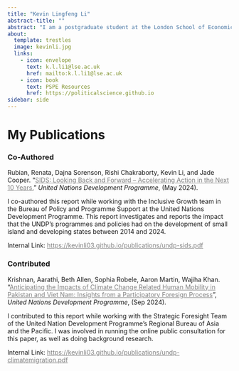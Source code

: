 ```yaml
---
title: "Kevin Lingfeng Li"
abstract-title: ""
abstract: "I am a postgraduate student at the London School of Economics, interested in applied econometrics, political economy, and development economics. I am an intern at the United Nations Development Programme."
about:
  template: trestles
  image: kevinli.jpg
  links:
    - icon: envelope
      text: k.l.li1@lse.ac.uk
      href: mailto:k.l.li1@lse.ac.uk
    - icon: book
      text: PSPE Resources
      href: https://politicalscience.github.io
sidebar: side
---
```


# My Publications

### Co-Authored

Rubian, Renata, Dajna Sorenson, Rishi Chakraborty, Kevin Li, and Jade Cooper. “[SIDS: Looking Back and Forward – Accelerating Action in the Next 10 Years.](https://www.undp.org/publications/sids-looking-back-and-forward){style="color: gray;"}” *United Nations Development Programme*, (May 2024).

I co-authored this report while working with the Inclusive Growth team in the Bureau of Policy and Programme Support at the United Nations Development Programme. This report investigates and reports the impact that the UNDP's programmes and policies had on the development of small island and developing states between 2014 and 2024.

Internal Link: [https://kevinli03.github.io/publications/undp-sids.pdf](https://kevinli03.github.io/publications/undp-sids.pdf){.uri style="color: gray;"}

### Contributed

Krishnan, Aarathi, Beth Allen, Sophia Robele, Aaron Martin, Wajiha Khan. "[Anticipating the Impacts of Climate Change Related Human Mobility in Pakistan and Viet Nam: Insights from a Participatory Foresign Process](https://www.undp.org/asia-pacific/publications/anticipating-impacts-of-climate-change-related-human-mobility-pakistan-and-viet-nam){style="color: gray;"}", *United Nations Development Programme*, (Sep 2024).

I contributed to this report while working with the Strategic Foresight Team of the United Nation Development Programme's Regional Bureau of Asia and the Pacific. I was involved in running the online public consultation for this paper, as well as doing background research.

Internal Link: [https://kevinli03.github.io/publications/undp-climatemigration.pdf](https://kevinli03.github.io/publications/undp-climatemigration.pdf){.uri style="color: gray;"}
